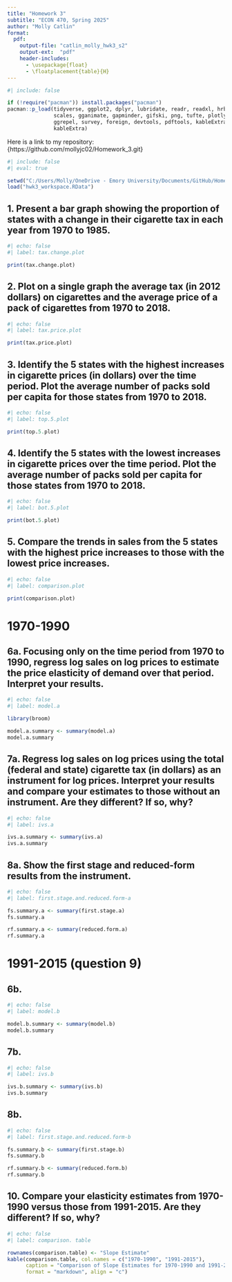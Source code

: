 ```yaml
---
title: "Homework 3"
subtitle: "ECON 470, Spring 2025"
author: "Molly Catlin"
format:
  pdf:
    output-file: "catlin_molly_hwk3_s2"
    output-ext:  "pdf"
    header-includes:
      - \usepackage{float}
      - \floatplacement{table}{H}
---
```


```r
#| include: false

if (!require("pacman")) install.packages("pacman")
pacman::p_load(tidyverse, ggplot2, dplyr, lubridate, readr, readxl, hrbrthemes, fixest,
               scales, gganimate, gapminder, gifski, png, tufte, plotly, OECD,
               ggrepel, survey, foreign, devtools, pdftools, kableExtra, modelsummary,
               kableExtra)
```

Here is a link to my repository: {https://github.com/mollyjc02/Homework_3.git}

\newpage 

```r
#| include: false
#| eval: true

setwd("C:/Users/Molly/OneDrive - Emory University/Documents/GitHub/Homework_3/submission_2")
load("hwk3_workspace.RData")
```


\newpage 

## 1. Present a bar graph showing the proportion of states with a change in their cigarette tax in each year from 1970 to 1985.

```r
#| echo: false
#| label: tax.change.plot

print(tax.change.plot)
```


\newpage 

## 2. Plot on a single graph the average tax (in 2012 dollars) on cigarettes and the average price of a pack of cigarettes from 1970 to 2018.

```r
#| echo: false
#| label: tax.price.plot

print(tax.price.plot)
```


\newpage 

## 3. Identify the 5 states with the highest increases in cigarette prices (in dollars) over the time period. Plot the average number of packs sold per capita for those states from 1970 to 2018.

```r
#| echo: false
#| label: top.5.plot 

print(top.5.plot)
```


\newpage 

## 4. Identify the 5 states with the lowest increases in cigarette prices over the time period. Plot the average number of packs sold per capita for those states from 1970 to 2018.

```r
#| echo: false
#| label: bot.5.plot

print(bot.5.plot)
```


\newpage 

## 5. Compare the trends in sales from the 5 states with the highest price increases to those with the lowest price increases.

```r
#| echo: false
#| label: comparison.plot

print(comparison.plot)
```


\newpage 

# 1970-1990

## 6a. Focusing only on the time period from 1970 to 1990, regress log sales on log prices to estimate the price elasticity of demand over that period. Interpret your results.

```r
#| echo: false
#| label: model.a

library(broom)

model.a.summary <- summary(model.a)
model.a.summary
```


\newpage 

## 7a. Regress log sales on log prices using the total (federal and state) cigarette tax (in dollars) as an instrument for log prices. Interpret your results and compare your estimates to those without an instrument. Are they different? If so, why?

```r
#| echo: false
#| label: ivs.a

ivs.a.summary <- summary(ivs.a)
ivs.a.summary
```


\newpage 

## 8a. Show the first stage and reduced-form results from the instrument.

```r
#| echo: false
#| label: first.stage.and.reduced.form-a

fs.summary.a <- summary(first.stage.a)
fs.summary.a

rf.summary.a <- summary(reduced.form.a)
rf.summary.a
```


\newpage 

# 1991-2015 (question 9) 

## 6b.

```r
#| echo: false
#| label: model.b

model.b.summary <- summary(model.b)
model.b.summary
```


\newpage 

## 7b. 

```r
#| echo: false
#| label: ivs.b

ivs.b.summary <- summary(ivs.b)
ivs.b.summary
```


\newpage 

## 8b.

```r
#| echo: false
#| label: first.stage.and.reduced.form-b

fs.summary.b <- summary(first.stage.b)
fs.summary.b

rf.summary.b <- summary(reduced.form.b)
rf.summary.b
```


\newpage 

## 10. Compare your elasticity estimates from 1970-1990 versus those from 1991-2015. Are they different? If so, why? 

```r
#| echo: false
#| label: comparison. table 

rownames(comparison.table) <- "Slope Estimate"
kable(comparison.table, col.names = c("1970-1990", "1991-2015"), 
      caption = "Comparison of Slope Estimates for 1970-1990 and 1991-2015", 
      format = "markdown", align = "c")
```

